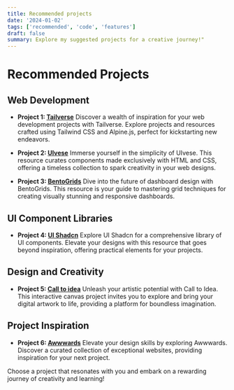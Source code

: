 ```yaml
---
title: Recommended projects
date: '2024-01-02'
tags: ['recommended', 'code', 'features']
draft: false
summary: Explore my suggested projects for a creative journey!"
---
```


# Recommended Projects

<TOCInline toc={props.toc} exclude="Recommended Projects" />

## Web Development

- **Project 1: [Tailverse](https://www.tailverse.tech/)**
  Discover a wealth of inspiration for your web development projects with Tailverse. Explore projects and resources crafted using Tailwind CSS and Alpine.js, perfect for kickstarting new endeavors.

- **Project 2: [UIvese](https://uiverse.io/)**
  Immerse yourself in the simplicity of UIvese. This resource curates components made exclusively with HTML and CSS, offering a timeless collection to spark creativity in your web designs.

- **Project 3: [BentoGrids](https://bentogrids.com/)**
  Dive into the future of dashboard design with BentoGrids. This resource is your guide to mastering grid techniques for creating visually stunning and responsive dashboards.

## UI Component Libraries

- **Project 4: [UI Shadcn](https://ui.shadcn.com/)**
  Explore UI Shadcn for a comprehensive library of UI components. Elevate your designs with this resource that goes beyond inspiration, offering practical elements for your projects.

## Design and Creativity

- **Project 5: [Call to idea](https://calltoidea.com/index.php)**
  Unleash your artistic potential with Call to Idea. This interactive canvas project invites you to explore and bring your digital artwork to life, providing a platform for boundless imagination.

## Project Inspiration

- **Project 6: [Awwwards](https://www.awwwards.com/)**
  Elevate your design skills by exploring Awwwards. Discover a curated collection of exceptional websites, providing inspiration for your next project.

Choose a project that resonates with you and embark on a rewarding journey of creativity and learning!
